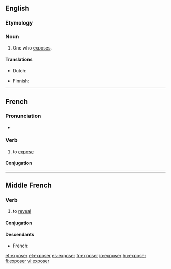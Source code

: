 ==English==

===Etymology===
{{suffix|expose|er}}

===Noun===
{{en-noun}}

# One who [[expose]]s.

====Translations====
{{trans-top|one who exposes}}
* Dutch: {{t|nl|tentoonsteller|m}}
{{trans-mid}}
* Finnish: {{t|fi|paljastaja}}
{{trans-bottom}}

----

==French==

===Pronunciation===
* {{audio|Fr-exposer.ogg|Audio}}

===Verb===
{{fr-verb}}

# to [[expose]]

====Conjugation====
{{fr-conj-er|expos|avoir}}

----

==Middle French==

===Verb===
{{infl|frm|verb}}

# to [[reveal]]

====Conjugation====
{{frm-conj-er|expos}}

====Descendants====
* French: {{l|fr|exposer}}


[[et:exposer]]
[[el:exposer]]
[[es:exposer]]
[[fr:exposer]]
[[io:exposer]]
[[hu:exposer]]
[[fi:exposer]]
[[vi:exposer]]